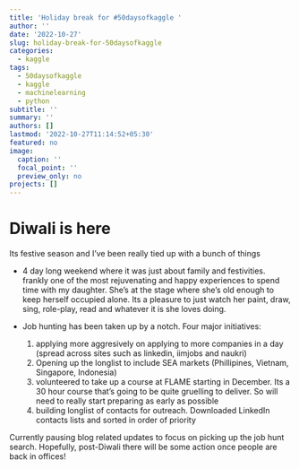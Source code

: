 ```yaml
---
title: 'Holiday break for #50daysofkaggle '
author: ''
date: '2022-10-27'
slug: holiday-break-for-50daysofkaggle
categories:
  - kaggle
tags:
  - 50daysofkaggle
  - kaggle
  - machinelearning
  - python
subtitle: ''
summary: ''
authors: []
lastmod: '2022-10-27T11:14:52+05:30'
featured: no
image:
  caption: ''
  focal_point: ''
  preview_only: no
projects: []
---
```


# Diwali is here

Its festive season and I've been really tied up with a bunch of things

-   4 day long weekend where it was just about family and festivities. frankly one of the most rejuvenating and happy experiences to spend time with my daughter. She's at the stage where she's old enough to keep herself occupied alone. Its a pleasure to just watch her paint, draw, sing, role-play, read and whatever it is she loves doing.

-   Job hunting has been taken up by a notch. Four major initiatives:

    1.  applying more aggresively on applying to more companies in a day (spread across sites such as linkedin, iimjobs and naukri)
    2.  Opening up the longlist to include SEA markets (Phillipines, Vietnam, Singapore, Indonesia)
    3.  volunteered to take up a course at FLAME starting in December. Its a 30 hour course that's going to be quite gruelling to deliver. So will need to really start preparing as early as possible
    4.  building longlist of contacts for outreach. Downloaded LinkedIn contacts lists and sorted in order of priority

Currently pausing blog related updates to focus on picking up the job hunt search. Hopefully, post-Diwali there will be some action once people are back in offices!
